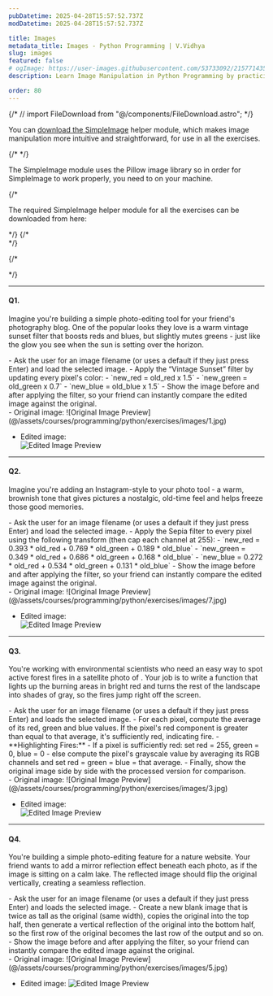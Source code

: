 ```yaml
---
pubDatetime: 2025-04-28T15:57:52.737Z
modDatetime: 2025-04-28T15:57:52.737Z

title: Images
metadata_title: Images - Python Programming | V.Vidhya
slug: images
featured: false
# ogImage: https://user-images.githubusercontent.com/53733092/215771435-25408246-2309-4f8b-a781-1f3d93bdf0ec.png
description: Learn Image Manipulation in Python Programming by practicing exercises based on real-world scenarios with V.Vidhya.

order: 80
---
```



{/* // import FileDownload from "@/components/FileDownload.astro"; */}

<Admonition variant="caution" title="note">
    <div class="flex flex-col gap-2 my-2">
        <p>You can <a href={LibFileSrc} download="simpleimage.py">download the SimpleImage</a> helper module, which makes image manipulation more intuitive 
        and straightforward, for use in all the exercises.</p>
        {/* <FileDownload fileSrc={LibFileSrc} fileName="simpleimage.py" /> */}
        <p>The SimpleImage module uses the Pillow image library so in order for SimpleImage to work properly, 
        you need to <LinkMd href="https://pillow.readthedocs.io/en/stable/installation/basic-installation.html" title="install Pillow" /> on your machine.</p>
    </div>
        {/* <p class="!my-2.5 lg:!my-5">The required SimpleImage helper module for all the exercises can be downloaded from here:</p>  */}
    {/* <div class="flex flex-col lg:flex-row lg:gap-3 justify-center items-start lg:justify-start lg:items-center">
    </div> */}
</Admonition>

{/* <div class="w-full mb-12"></div> */}

---

#### Q1.

Imagine you're building a simple photo-editing tool for your friend's photography blog. One of the popular looks they love is a warm vintage sunset filter that 
boosts reds and blues, but slightly mutes greens - just like the glow you see when the sun is setting over the horizon.

<CollapsibleSection title="Instructions">
- Ask the user for an image filename (or uses a default if they just press Enter) and load the selected image.
- Apply the “Vintage Sunset” filter by updating every pixel's color:
    - `new_red = old_red x 1.5`
    - `new_green = old_green x 0.7`
    - `new_blue = old_blue x 1.5`
- Show the image before and after applying the filter, so your friend can instantly compare the edited image against the original.
</CollapsibleSection>

<div class="w-full my-2"></div>

<CollapsibleSection title="Expected Output">
- Original image:
    ![Original Image Preview](@/assets/courses/programming/python/exercises/images/1.jpg)

- Edited image:  
    ![Edited Image Preview](@/assets/courses/programming/python/exercises/images/2.jpg)
</CollapsibleSection>

---

#### Q2.

Imagine you're adding an Instagram-style <LinkMd href='https://en.wikipedia.org/wiki/Sepia_(color)' title='Sepia filter' /> to your photo tool - a warm, brownish tone that gives pictures a nostalgic, old-time feel 
and helps freeze those good memories.

<CollapsibleSection title="Instructions">
- Ask the user for an image filename (or uses a default if they just press Enter) and load the selected image.
- Apply the Sepia filter to every pixel using the following transform (then cap each channel at 255):
    - `new_red = 0.393 * old_red + 0.769 * old_green + 0.189 * old_blue`
    - `new_green = 0.349 * old_red + 0.686 * old_green + 0.168 * old_blue`
    - `new_blue = 0.272 * old_red + 0.534 * old_green + 0.131 * old_blue`
- Show the image before and after applying the filter, so your friend can instantly compare the edited image against the original.
</CollapsibleSection>

<div class="w-full my-2"></div>

<CollapsibleSection title="Expected Output">
- Original image:
    ![Original Image Preview](@/assets/courses/programming/python/exercises/images/7.jpg)

- Edited image:  
    ![Edited Image Preview](@/assets/courses/programming/python/exercises/images/8.jpg)
</CollapsibleSection>

---

#### Q3.

You're working with environmental scientists who need an easy way to spot active forest fires in a satellite 
photo of <LinkMd href="https://en.wikipedia.org/wiki/Wildfires_in_2017" title="Greenland's 2017 fire season" />. Your job is to write a function that lights up 
the burning areas in bright red and turns the rest of the landscape into shades of gray, so the fires jump right off the screen.

<CollapsibleSection title="Instructions">
- Ask the user for an image filename (or uses a default if they just press Enter) and loads the selected image.
- For each pixel, compute the average of its red, green and blue values. If the pixel's red component is greater than equal to that average, it's sufficiently red, indicating fire.
- **Highlighting Fires:** 
    - If a pixel is sufficiently red: set red = 255, green = 0, blue = 0
    - else compute the pixel's grayscale value by averaging its RGB channels and set red = green = blue = that average.
- Finally, show the original image side by side with the processed version for comparison.
</CollapsibleSection>

<div class="w-full my-2"></div>

<CollapsibleSection title="Expected Output">
- Original image:
    ![Original Image Preview](@/assets/courses/programming/python/exercises/images/3.jpg)

- Edited image:  
    ![Edited Image Preview](@/assets/courses/programming/python/exercises/images/4.jpg)
</CollapsibleSection>

---

#### Q4.

You're building a simple photo-editing feature for a nature website. 
Your friend wants to add a mirror reflection effect beneath each photo, as if the image is sitting on a calm lake. 
The reflected image should flip the original vertically, creating a seamless reflection.

<CollapsibleSection title="Instructions">
- Ask the user for an image filename (or uses a default if they just press Enter) and loads the selected image.
- Create a new blank image that is twice as tall as the original (same width), copies the original into the top half, then
generate a vertical reflection of the original into the bottom half, so the first row of the original becomes the last row of the output and so on.
- Show the image before and after applying the filter, so your friend can instantly compare the edited image against the original.
</CollapsibleSection>

<div class="w-full my-2"></div>

<CollapsibleSection title="Expected Output">
- Original image:
    ![Original Image Preview](@/assets/courses/programming/python/exercises/images/5.jpg)

- Edited image:
    ![Edited Image Preview](@/assets/courses/programming/python/exercises/images/6.jpg)
</CollapsibleSection>